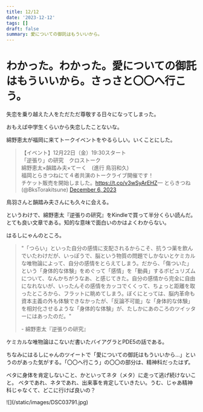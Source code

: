 ```yaml
---
title: 12/12
date: '2023-12-12'
tags: []
draft: false
summary: 愛についての御託はもういいから。
---
```

# わかった。わかった。愛についての御託はもういいから。さっさと〇〇へ行こう。
失恋を乗り越えた人をただただ尊敬する日々になってしまった。

おもえば中学生くらいから失恋したことないな。

綿野恵太が福岡に来てトークイベントをやるらしい。いくことにした。
<div>
<blockquote class="twitter-tweet">【イベント】12月22日（金）19:30スタート<br>「逆張り」の研究　クロストーク<br>綿野恵太×韻踏み夫×てーく　(進行 鳥羽和久)<br>福岡とらきつねにて４者共演のトークライブ開催です！<br>チケット販売を開始しました。<a href="https://t.co/v3wSyArEHZ">https://t.co/v3wSyArEHZ</a>&mdash; とらきつね (@BksTorakitsune) <a href="https://twitter.com/BksTorakitsune/status/1732306070356521008?ref_src=twsrc%5Etfw">December 6, 2023</a></blockquote> <script async src="https://platform.twitter.com/widgets.js" charset="utf-8"></script>
</div>
鳥羽さんと韻踏み夫さんにも久々に会える。

というわけで、綿野恵太『逆張りの研究』をKindleで買って半分くらい読んだ。とても良い文章である。知的な意味で面白いのかはよくわからない。

はるしにゃんのところ。
<blockquote class="border-l-4 border-gray-500 italic my-8 pl-8">
  <p class="text-lg font-semibold">"「つらい」といった自分の感情に支配されるからこそ、抗うつ薬を飲んでいたわけだが、いっぽうで、脳という物質の問題でしかないとケミカルな唯物論によって、自分の感情をとらえてしまう。だから、「傷ついた」という「身体的な体験」をめぐって「感情」を「動員」するポピュリズムについて、なんかちがうなあ、と感じてきた。自分の感情から完全に自由になれないが、いったんその感情をカッコでくくって、ちょっと距離を取ったところから、フラットに眺めてしまう。ぼくにとっては、脳内革命も資本主義の外も体験できなかったが、「反論不可能」な「身体的な体験」を相対化させるような「身体的な体験」が、たしかにあのころのツイッターにはあったのだ。"</p>
  <p class="text-md font-medium mt-2">- 綿野恵太『逆張りの研究』</p>
</blockquote>


ケミカルな唯物論はこないだ書いたバイアグラとPDE5の話である。

ちなみにはるしにゃんのツイートで「愛についての御託はもういいから…」というのがあった気がする。「〇〇へ行こう」の〇〇の部分は、精神科だったはず。

ベタに身体を肯定しないこと、かといってネタ（メタ）に走って逃げ続けないこと。
ベタであれ、ネタであれ、出来事を肯定していきたい。うむ、じゃあ精神科じゃなくて、どこに行けば良いの？

<div class="w-auto h-full">
    ![](/static/images/DSC03791.jpg)
</div>


